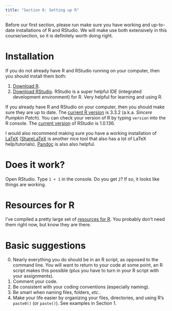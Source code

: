 ```yaml
---
title: "Section 0: Setting up R"
---
```


Before our first section, please run make sure you have working and up-to-date installations of R and RStudio. We will make use both extensively in this course/section, so it is definitely worth doing right.

# Installation

If you do not already have R and RStudio running on your computer, then you should install them both:

1. [Download R](https://cran.r-project.org).
2. [Download RStudio](https://www.rstudio.com/products/rstudio/). RStudio is a super helpful IDE (integrated development environment) for R. Very helpful for learning and using R.

If you already have R and RStudio on your computer, then you should make sure they are up to date. The [current R version](https://cran.r-project.org) is 3.3.2 (a.k.a. _Sincere Pumpkin Patch_). You can check your version of R by typing `version` into the R console. The [current version](https://www.rstudio.com/products/rstudio/download/) of RStudio is 1.0.136.

I would also recommend making sure you have a working installation of [LaTeX](https://www.latex-project.org/get/) ([ShareLaTeX](https://www.sharelatex.com) is another nice tool that also has a lot of LaTeX help/tutorials). [Pandoc](http://pandoc.org) is also also helpful.

# Does it work?

Open RStudio. Type `1 + 1` in the console. Do you get `2`? If so, it looks like things are working.

# Resources for R

I've compiled a pretty large set of [resources for R](resources.html). You probably don't need them right now, but know they are there.

# Basic suggestions

0. Nearly everything you do should be in an R script, as opposed to the command line. You will want to return to your code at some point, an R script makes this possible (plus you have to turn in your R script with your assignments).
1. Comment your code.
2. Be consistent with your coding conventions (especially naming).
3. Be smart when naming files, folders, _etc._.
4. Make your life easier by organizing your files, directories, and using R's `paste0()` (or `paste()`). See examples in Section 1.
